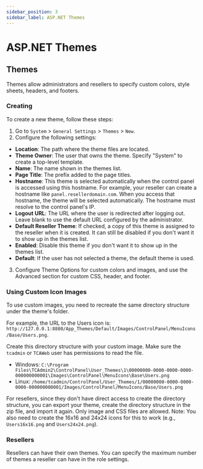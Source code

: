 ```yaml
---
sidebar_position: 3
sidebar_label: ASP.NET Themes
---
```


# ASP.NET Themes

## Themes

Themes allow administrators and resellers to specify custom colors, style sheets, headers, and footers.

### Creating
To create a new theme, follow these steps:
1. Go to `System` > `General Settings` > `Themes` > `New`.
2. Configure the following settings:

- **Location**: The path where the theme files are located.
- **Theme Owner**: The user that owns the theme. Specify "System" to create a top-level template.
- **Name**: The name shown in the themes list.
- **Page Title**: The prefix added to the page titles.
- **Hostname**: This theme is selected automatically when the control panel is accessed using this hostname. For example, your reseller can create a hostname like `panel.resellerdomain.com`. When you access that hostname, the theme will be selected automatically. The hostname must resolve to the control panel's IP.
- **Logout URL**: The URL where the user is redirected after logging out. Leave blank to use the default URL configured by the administrator.
- **Default Reseller Theme**: If checked, a copy of this theme is assigned to the reseller when it is created. It can still be disabled if you don't want it to show up in the themes list.
- **Enabled**: Disable this theme if you don't want it to show up in the themes list.
- **Default**: If the user has not selected a theme, the default theme is used.

3. Configure Theme Options for custom colors and images, and use the Advanced section for custom CSS, header, and footer.

### Using Custom Icon Images
To use custom images, you need to recreate the same directory structure under the theme's folder.

For example, the URL to the Users icon is: `http://127.0.0.1:8880/App_Themes/Default/Images/ControlPanel/MenuIcons/Base/Users.png`.

Create this directory structure with your custom image. Make sure the `tcadmin` or `TCAWeb` user has permissions to read the file.
- Windows: `C:\Program Files\TCAdmin2\ControlPanel\User_Themes\1\00000000-0000-0000-0000-000000000001\Images\ControlPanel\MenuIcons\Base\Users.png`
- Linux: `/home/tcadmin/ControlPanel/User_Themes/1/00000000-0000-0000-0000-000000000001/Images/ControlPanel/MenuIcons/Base/Users.png`

For resellers, since they don't have direct access to create the directory structure, you can export your theme, create the directory structure in the zip file, and import it again. Only image and CSS files are allowed.
Note: You also need to create the 16x16 and 24x24 icons for this to work (e.g., `Users16x16.png` and `Users24x24.png`).

### Resellers
Resellers can have their own themes. You can specify the maximum number of themes a reseller can have in the role settings.
